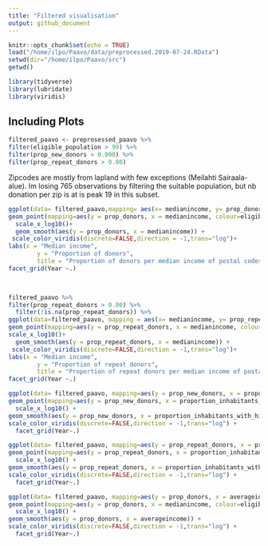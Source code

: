 ```yaml
---
title: "Filtered visualisation"
output: github_document
---
```


```r
knitr::opts_chunk$set(echo = TRUE)
load("/home/ilpo/Paavo/data/preprocessed.2019-07-24.RData")
setwd(dir="/home/ilpo/Paavo/src")
getwd()
```



```r
library(tidyverse)
library(lubridate)
library(viridis)

```

## Including Plots


```r

filtered_paavo <- preprosessed_paavo %>% 
filter(eligible_population > 99) %>%
filter(prop_new_donors > 0.000) %>% 
filter(prop_repeat_donors > 0.00) 


```
Zipcodes are mostly from lapland with few exceptions (Meilahti Sairaala-alue). Im losing 765 observations by filtering the suitable population, but nb donation per zip is at is peak 19 in this subset.


```r

ggplot(data= filtered_paavo,mapping= aes(x= medianincome, y= prop_donors))+
geom_point(mapping=aes(y = prop_donors, x = medianincome, colour=eligible_population))+ 
  scale_x_log10()+
  geom_smooth(aes(y = prop_donors, x = medianincome)) +
 scale_color_viridis(discrete=FALSE,direction = -1,trans="log")+
labs(x = "Median income",
        y = "Proportion of donors",
        title = "Proportion of donors per median income of postal codes per year")+
facet_grid(Year ~.)

    
```





```r
filtered_paavo %>% 
filter(prop_repeat_donors > 0.00) %>%
  filter(!is.na(prop_repeat_donors)) %>% 
ggplot(data=filtered_paavo, mapping = aes(x= medianincome, y= prop_repeat_donors, colour= eligible_population)) +
geom_point(mapping=aes(y = prop_repeat_donors, x = medianincome, colour=eligible_population))+
scale_x_log10()+
  geom_smooth(aes(y = prop_repeat_donors, x = medianincome)) +
 scale_color_viridis(discrete=FALSE,direction = -1,trans="log")+
labs(x = "Median income",
        y = "Proportion of repeat donors",
        title = "Proportion of repeat donors per median income of postal codes per year") +
facet_grid(Year ~.)
```


```r
 
ggplot(data= filtered_paavo, mapping=aes(y = prop_new_donors, x = proportion_inhabitants_with_higher_education, colour=eligible_population))+
geom_point(mapping=aes(y = prop_new_donors, x = proportion_inhabitants_with_higher_education, colour=eligible_population))+
  scale_x_log10() + 
geom_smooth(aes(y = prop_new_donors, x = proportion_inhabitants_with_higher_education)) +
scale_color_viridis(discrete=FALSE,direction = -1,trans="log") +
  facet_grid(Year~.)

```
```r
ggplot(data= filtered_paavo, mapping=aes(y = prop_repeat_donors, x = proportion_inhabitants_with_higher_education, colour=eligible_population))+
geom_point(mapping=aes(y = prop_repeat_donors, x = proportion_inhabitants_with_higher_education, colour=eligible_population))+
  scale_x_log10() + 
geom_smooth(aes(y = prop_repeat_donors, x = proportion_inhabitants_with_higher_education)) +
scale_color_viridis(discrete=FALSE,direction = -1,trans="log") +
  facet_grid(Year~.)
```
```r
ggplot(data= filtered_paavo, mapping=aes(y = prop_donors, x = averageincome))+
geom_point(mapping=aes(y = prop_donors, x = medianincome, colour=eligible_population))+
  scale_x_log10() + 
geom_smooth(aes(y = prop_donors, x = averageincome)) +
scale_color_viridis(discrete=FALSE,direction = -1,trans="log") +
  facet_grid(Year~.)
```

```r


```

